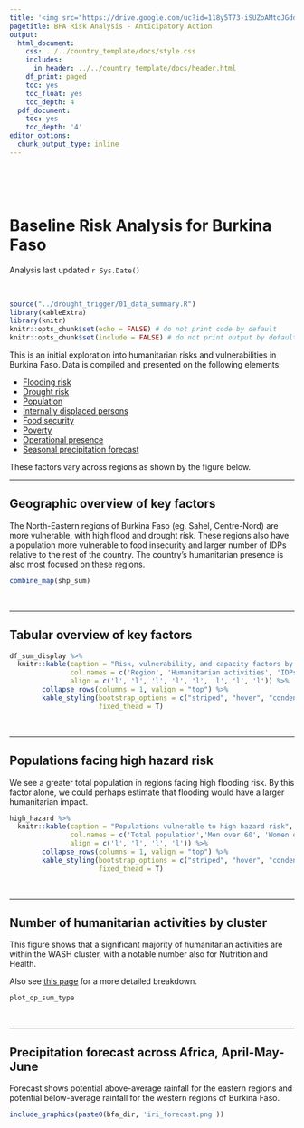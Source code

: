 ```yaml
---
title: '<img src="https://drive.google.com/uc?id=118y5T73-iSUZoAMtoJGddxq9QzD_GDKX" style="height:40px;float:left; margin:10px" /><img src="https://drive.google.com/uc?id=1fHQUzF3ZjaoHj9KQ33-94dK_X1hcmjzW" style="height:50px;float:left; margin:10px" />'
pagetitle: BFA Risk Analysis - Anticipatory Action
output:
  html_document:
    css: ../../country_template/docs/style.css
    includes:
      in_header: ../../country_template/docs/header.html
    df_print: paged
    toc: yes
    toc_float: yes
    toc_depth: 4
  pdf_document:
    toc: yes
    toc_depth: '4'
editor_options:
  chunk_output_type: inline
---
```


<br>
<br>
<br>

# Baseline Risk Analysis for Burkina Faso
Analysis last updated `r Sys.Date()`

<br>

```r
source("../drought_trigger/01_data_summary.R")
library(kableExtra)
library(knitr)
knitr::opts_chunk$set(echo = FALSE) # do not print code by default
knitr::opts_chunk$set(include = FALSE) # do not print output by default
```


This is an initial exploration into humanitarian risks and vulnerabilities in Burkina Faso. Data is compiled and presented on the following elements: 

- [Flooding risk](https://geonode.wfp.org//layers/geonode%3Abfa_ica_floodrisk_geonode_20180712)
- [Drought risk](https://geonode.wfp.org//layers/geonode%3Abfa_ica_droughtrisk_geonode_20180712)
- [Population](https://data.humdata.org/dataset/burkina-faso-population-statistic)
- [Internally displaced persons](https://data.humdata.org/dataset/situation-des-personnes-deplacees-internes)
- [Food security](https://data.humdata.org/dataset/cadre-harmonise)
- [Poverty](https://data.humdata.org/dataset/burkina-faso-mpi)
- [Operational presence](https://data.humdata.org/dataset/burkina-faso-presence-operationnelle)
- [Seasonal precipitation forecast](https://iri.columbia.edu/our-expertise/climate/forecasts/seasonal-climate-forecasts/)

These factors vary across regions as shown by the figure below.

***

## Geographic overview of key factors

The North-Eastern regions of Burkina Faso (eg. Sahel, Centre-Nord) are more vulnerable, with high flood and drought risk. These regions also have a population more vulnerable to food insecurity and larger number of IDPs relative to the rest of the country. The country's humanitarian presence is also most focused on these regions.


```r

combine_map(shp_sum)

```

&nbsp;
&nbsp;

***

## Tabular overview of key factors


```r

df_sum_display %>%
  knitr::kable(caption = "Risk, vulnerability, and capacity factors by region",
               col.names = c('Region', 'Humanitarian activities', 'IDPs', 'Multidimensional\npoverty index', 'Drought risk', 'Flood risk', 'Total population\n', 'IPC Phase 3+'),
               align = c('l', 'l', 'l', 'l', 'l', 'l', 'l', 'l')) %>%
        collapse_rows(columns = 1, valign = "top") %>%
        kable_styling(bootstrap_options = c("striped", "hover", "condensed", "responsive"),
                      fixed_thead = T) 

```

&nbsp;
&nbsp;

***

## Populations facing high hazard risk

We see a greater total population in regions facing high flooding risk. By this factor alone, we could perhaps estimate that flooding would have a larger humanitarian impact.


```r

high_hazard %>%
  knitr::kable(caption = "Populations vulnerable to high hazard risk",
               col.names = c('Total population','Men over 60', 'Women over 60', 'IDPs'),
               align = c('l', 'l', 'l', 'l')) %>%
        collapse_rows(columns = 1, valign = "top") %>%
        kable_styling(bootstrap_options = c("striped", "hover", "condensed", "responsive"),
                      fixed_thead = T)

```

&nbsp;
&nbsp;

***

## Number of humanitarian activities by cluster

This figure shows that a significant majority of humanitarian activities are within the WASH cluster, with a notable number also for Nutrition and Health. 

Also see [this page](https://app.powerbi.com/view?r=eyJrIjoiNjgyYTM1ZjQtNzFhMC00OTUwLWFiYWYtZDdlN2VjMjE2Y2NkIiwidCI6IjBmOWUzNWRiLTU0NGYtNGY2MC1iZGNjLTVlYTQxNmU2ZGM3MCIsImMiOjh9&pageName=ReportSection) for a more detailed breakdown. 

```r

plot_op_sum_type

```


&nbsp;
&nbsp;

***

## Precipitation forecast across Africa, April-May-June

Forecast shows potential above-average rainfall for the eastern regions and potential below-average rainfall for the western regions of Burkina Faso. 

```r

include_graphics(paste0(bfa_dir, 'iri_forecast.png'))
```